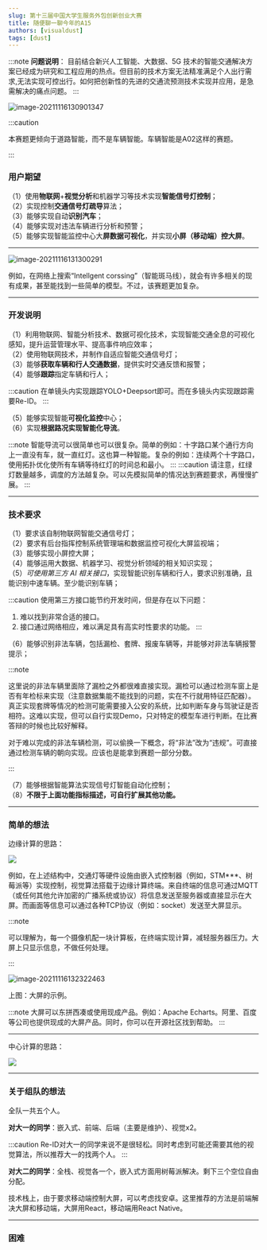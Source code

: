 ```yaml
---
slug: 第十三届中国大学生服务外包创新创业大赛
title: 随便聊一聊今年的A15
authors: [visualdust]
tags: [dust]
---
```


:::note
**问题说明**：
目前结合新兴人工智能、大数据、5G 技术的智能交通解决方案已经成为研究和工程应用的热点。但目前的技术方案无法精准满足个人出行需求,无法实现可控出行。如何把创新性的先进的交通流预测技术实现并应用，是急需解决的痛点问题。
:::



![image-20211116130901347](./src/index/image-20211116130901347.png)

:::caution

本赛题更倾向于道路智能，而不是车辆智能。车辆智能是A02这样的赛题。

:::

### 用户期望

（1）使用**物联网**+**视觉分析**和机器学习等技术实现**智能信号灯控制**；  
（2）实现控制**交通信号灯疏导**算法；  
（3）能够实现自动**识别汽车**；  
（4）能够实现对违法车辆进行分析和预警；  
（5）能够实现智能监控中心大**屏数据可视化**，并实现**小屏（移动端）控大屏**。  

---

![image-20211116131300291](./src/index/image-20211116131300291.png)

例如，在网络上搜索“Intellgent corssing”（智能斑马线），就会有许多相关的现有成果，甚至能找到一些简单的模型。不过，该赛题更加复杂。

---

### 开发说明

（1）利用物联网、智能分析技术、数据可视化技术，实现智能交通全息的可视化感知，提升运营管理水平、提高事件响应效率；  
（2）使用物联网技术，并制作自适应智能交通信号灯；  
（3）能够**获取车辆和行人交通数据**，提供实时交通反馈和报警；  
（4）能够**跟踪**指定车辆和行人； 

:::caution
在单镜头内实现跟踪YOLO+Deepsort即可。而在多镜头内实现跟踪需要Re-ID。
:::

（5）能够实现智能**可视化监控**中心；  
（6）实现**根据路况实现智能化导流**。

:::note
智能导流可以很简单也可以很复杂。简单的例如：十字路口某个通行方向上一直没有车，就一直红灯。这也算一种智能。复杂的例如：连续两个十字路口，使用拓扑优化使所有车辆等待红灯的时间总和最小。
:::
:::caution
请注意，红绿灯数量越多，调度的方法越复杂。可以先模拟简单的情况达到赛题要求，再慢慢扩展。
:::

---

### 技术要求

（1）要求该自制物联网智能交通信号灯；  
（2）要求有后台指挥控制系统管理端和数据监控可视化大屏监视端；  
（3）能够实现小屏控大屏；  
（4）能够运用大数据、机器学习、视觉分析领域的相关知识实现；  
（5）_可使用第三方 AI 相关接口_，实现智能识别车辆和行人，要求识别准确，且能识别中速车辆。至少能识别车辆；  

:::caution
使用第三方接口能节约开发时间，但是存在以下问题：
1. 难以找到非常合适的接口。  
2. 接口通过网络相应，难以满足具有高实时性要求的功能。
:::

（6）能够识别非法车辆，包括漏检、套牌、报废车辆等，并能够对非法车辆报警提示；  

:::note

这里说的非法车辆里面除了漏检之外都很难直接实现。漏检可以通过检测车窗上是否有年检标来实现（注意数据集能不能找到的问题，实在不行就用特征匹配器）。真正实现套牌等情况的检测可能需要接入公安的系统，比如判断车身与驾驶证是否相符。这难以实现，但可以自行实现Demo，只对特定的模型车进行判断。在比赛答辩的时候也比较好解释。

对于难以完成的非法车辆检测，可以偷换一下概念，将“非法”改为“违规”。可直接通过检测车辆的朝向实现。应该也是能拿到赛题一部分分数。

:::

（7）能够根据智能算法实现信号灯智能自动化控制；  
（8）**不限于上面功能指标描述，可自行扩展其他功能。**  

---

### 简单的想法

边缘计算的思路：

![](./system001.svg)

例如，在上述结构中，交通灯等硬件设施由嵌入式控制器（例如，STM\*\*\*、树莓派等）实现控制，视觉算法搭载于边缘计算终端。来自终端的信息可通过MQTT（或任何其他允许加密的广播系统或协议）将信息发送至服务器或直接显示在大屏。而画面等信息可以通过各种TCP协议（例如：socket）发送至大屏显示。

:::note

可以理解为，每一个摄像机配一块计算板，在终端实现计算，减轻服务器压力。大屏上只显示信息，不做任何处理。

:::

![image-20211116132322463](./src/index/image-20211116132322463.png)

上图：大屏的示例。

:::note
大屏可以东拼西凑或使用现成产品。例如：Apache Echarts。阿里、百度等公司也提供现成的大屏产品。同时，你可以在开源社区找到帮助。
:::

---

中心计算的思路：

![](./system002.svg)

---

### 关于组队的想法

全队一共五个人。

**对大一的同学**：嵌入式、前端、后端（主要是维护）、视觉x2。  

:::caution
Re-ID对大一的同学来说不是很轻松。同时考虑到可能还需要其他的视觉算法，所以推荐大一的找两个人。
:::

**对大二的同学**：全栈、视觉各一个，嵌入式方面用树莓派解决。剩下三个空位自由分配。

技术栈上，由于要求移动端控制大屏，可以考虑找安卓。这里推荐的方法是前端解决大屏和移动端，大屏用React，移动端用React Native。



---

### 困难


